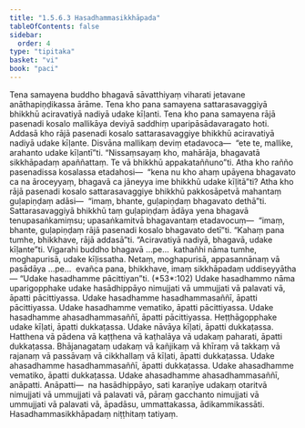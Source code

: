 ```yaml
---
title: "1.5.6.3 Hasadhammasikkhāpada"
tableOfContents: false
sidebar:
  order: 4
type: "tipitaka"
basket: "vi"
book: "paci"
---
```



<DynamicBreadcrumb />

<Division number="335" book="paci" bookNo="2" page="148">

<Paragraph number="1038" book="paci">
Tena samayena buddho bhagavā sāvatthiyaṃ viharati jetavane anāthapiṇḍikassa ārāme. Tena kho pana samayena sattarasavaggiyā bhikkhū aciravatiyā nadiyā udake kīḷanti. Tena kho pana samayena rājā pasenadi kosalo mallikāya deviyā saddhiṃ uparipāsādavaragato hoti. Addasā kho rājā pasenadi kosalo sattarasavaggiye bhikkhū aciravatiyā nadiyā udake kīḷante. Disvāna mallikaṃ deviṃ etadavoca—  “ete te, mallike, arahanto udake kīḷantī”ti. “Nissaṃsayaṃ kho, mahārāja, bhagavatā sikkhāpadaṃ apaññattaṃ. Te vā bhikkhū appakataññuno”ti. Atha kho rañño pasenadissa kosalassa etadahosi—  “kena nu kho ahaṃ upāyena bhagavato ca na āroceyyaṃ, bhagavā ca jāneyya ime bhikkhū udake kīḷitā”ti? Atha kho rājā pasenadi kosalo sattarasavaggiye bhikkhū pakkosāpetvā mahantaṃ guḷapiṇḍaṃ adāsi—  “imaṃ, bhante, guḷapiṇḍaṃ bhagavato dethā”ti. Sattarasavaggiyā bhikkhū taṃ guḷapiṇḍaṃ ādāya yena bhagavā tenupasaṅkamiṃsu; upasaṅkamitvā bhagavantaṃ etadavocuṃ—  “imaṃ, bhante, guḷapiṇḍaṃ rājā pasenadi kosalo bhagavato detī”ti. “Kahaṃ pana tumhe, bhikkhave, rājā addasā”ti. “Aciravatiyā nadiyā, bhagavā, udake kīḷante”ti. Vigarahi buddho bhagavā …pe…  kathañhi nāma tumhe, moghapurisā, udake kīḷissatha. Netaṃ, moghapurisā, appasannānaṃ vā pasādāya …pe…  evañca pana, bhikkhave, imaṃ sikkhāpadaṃ uddiseyyātha—
</Paragraph>

</Division>
<Division number="336" book="paci" bookNo="2" page="149">

<Paragraph number="1039" book="paci">
<Emphasis>“Udake hasadhamme pācittiyan”</Emphasis>ti. (*53*:<Emphasis>102</Emphasis>)
</Paragraph>

</Division>
<Division number="337" book="paci" bookNo="2" page="149">

<Paragraph number="1040" book="paci">
<Emphasis>Udake hasadhammo</Emphasis> nāma uparigopphake udake hasādhippāyo nimujjati vā ummujjati vā palavati vā, āpatti pācittiyassa.
</Paragraph>

</Division>
<Division number="338" book="paci" bookNo="2" page="149">

<Paragraph number="1041" book="paci">
Udake hasadhamme hasadhammasaññī, āpatti pācittiyassa. Udake hasadhamme vematiko, āpatti pācittiyassa. Udake hasadhamme ahasadhammasaññī, āpatti pācittiyassa.
</Paragraph>

<Paragraph number="1042" book="paci">
Heṭṭhāgopphake udake kīḷati, āpatti dukkaṭassa. Udake nāvāya kīḷati, āpatti dukkaṭassa. Hatthena vā pādena vā kaṭṭhena vā kaṭhalāya vā udakaṃ paharati, āpatti dukkaṭassa. Bhājanagataṃ udakaṃ vā kañjikaṃ vā khīraṃ vā takkaṃ vā rajanaṃ vā passāvaṃ vā cikkhallaṃ vā kīḷati, āpatti dukkaṭassa.
</Paragraph>

<Paragraph number="1043" book="paci">
Udake ahasadhamme hasadhammasaññī, āpatti dukkaṭassa. Udake ahasadhamme vematiko, āpatti dukkaṭassa. Udake ahasadhamme ahasadhammasaññī, anāpatti.
</Paragraph>

</Division>
<Division number="339" book="paci" bookNo="2" page="149">

<Paragraph number="1044" book="paci">
Anāpatti—  na hasādhippāyo, sati karaṇīye udakaṃ otaritvā nimujjati vā ummujjati vā palavati vā, pāraṃ gacchanto nimujjati vā ummujjati vā palavati vā, āpadāsu, ummattakassa, ādikammikassāti.

</Paragraph>
</Division>

<Paragraph number="1045" type="center" book="paci">
Hasadhammasikkhāpadaṃ niṭṭhitaṃ tatiyaṃ.
</Paragraph>
